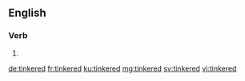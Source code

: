 ==English==

===Verb===
{{head|en|verb form}}

# {{en-past of|tinker}}

[[de:tinkered]]
[[fr:tinkered]]
[[ku:tinkered]]
[[mg:tinkered]]
[[sv:tinkered]]
[[vi:tinkered]]